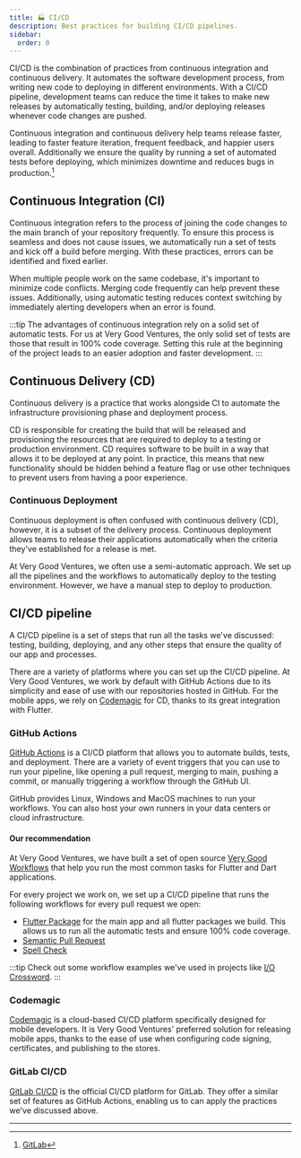 ```yaml
---
title: 🏭 CI/CD
description: Best practices for building CI/CD pipelines.
sidebar:
  order: 0
---
```


CI/CD is the combination of practices from continuous integration and continuous delivery. It automates the software development process, from writing new code to deploying in different environments. With a CI/CD pipeline, development teams can reduce the time it takes to make new releases by automatically testing, building, and/or deploying releases whenever code changes are pushed.

Continuous integration and continuous delivery help teams release faster, leading to faster feature iteration, frequent feedback, and happier users overall. Additionally we ensure the quality by running a set of automated tests before deploying, which minimizes downtime and reduces bugs in production.[^1]

[^1]: [GitLab][ci_cd_gitlab]

## Continuous Integration (CI)

Continuous integration refers to the process of joining the code changes to the main branch of your repository frequently. To ensure this process is seamless and does not cause issues, we automatically run a set of tests and kick off a build before merging. With these practices, errors can be identified and fixed earlier.

When multiple people work on the same codebase, it's important to minimize code conflicts. Merging code frequently can help prevent these issues. Additionally, using automatic testing reduces context switching by immediately alerting developers when an error is found.

:::tip
The advantages of continuous integration rely on a solid set of automatic tests. For us at Very Good Ventures, the only solid set of tests are those that result in 100% code coverage. Setting this rule at the beginning of the project leads to an easier adoption and faster development.
:::

## Continuous Delivery (CD)

Continuous delivery is a practice that works alongside CI to automate the infrastructure provisioning phase and deployment process.

CD is responsible for creating the build that will be released and provisioning the resources that are required to deploy to a testing or production environment. CD requires software to be built in a way that allows it to be deployed at any point. In practice, this means that new functionality should be hidden behind a feature flag or use other techniques to prevent users from having a poor experience.

### Continuous Deployment

Continuous deployment is often confused with continuous delivery (CD), however, it is a subset of the delivery process. Continuous deployment allows teams to release their applications automatically when the criteria they've established for a release is met.

At Very Good Ventures, we often use a semi-automatic approach. We set up all the pipelines and the workflows to automatically deploy to the testing environment. However, we have a manual step to deploy to production.

## CI/CD pipeline

A CI/CD pipeline is a set of steps that run all the tasks we've discussed: testing, building, deploying, and any other steps that ensure the quality of our app and processes.

There are a variety of platforms where you can set up the CI/CD pipeline. At Very Good Ventures, we work by default with GitHub Actions due to its simplicity and ease of use with our repositories hosted in GitHub. For the mobile apps, we rely on [Codemagic][codemagic] for CD, thanks to its great integration with Flutter.

### GitHub Actions

[GitHub Actions][github_actions] is a CI/CD platform that allows you to automate builds, tests, and deployment. There are a variety of event triggers that you can use to run your pipeline, like opening a pull request, merging to main, pushing a commit, or manually triggering a workflow through the GitHub UI.

GitHub provides Linux, Windows and MacOS machines to run your workflows. You can also host your own runners in your data centers or cloud infrastructure.

#### Our recommendation

At Very Good Ventures, we have built a set of open source [Very Good Workflows][very_good_workflows] that help you run the most common tasks for Flutter and Dart applications.

For every project we work on, we set up a CI/CD pipeline that runs the following workflows for every pull request we open:

- [Flutter Package][flutter_package_workflow] for the main app and all flutter packages we build. This allows us to run all the automatic tests and ensure 100% code coverage.
- [Semantic Pull Request][semantic_pull_request_workflow]
- [Spell Check][spell_check_workflow]

:::tip
Check out some workflow examples we've used in projects like [I/O Crossword][crossword_workflows].
:::

### Codemagic

[Codemagic][codemagic] is a cloud-based CI/CD platform specifically designed for mobile developers. It is Very Good Ventures' preferred solution for releasing mobile apps, thanks to the ease of use when configuring code signing, certificates, and publishing to the stores.

### GitLab CI/CD

[GitLab CI/CD][gitlab_ci_cd] is the official CI/CD platform for GitLab. They offer a similar set of features as GitHub Actions, enabling us to can apply the practices we've discussed above.

---

[ci_cd_gitlab]: https://about.gitlab.com/topics/ci-cd/
[github_actions]: https://docs.github.com/en/actions
[very_good_workflows]: https://workflows.vgv.dev/
[flutter_package_workflow]: https://workflows.vgv.dev/docs/workflows/flutter_package
[semantic_pull_request_workflow]: https://workflows.vgv.dev/docs/workflows/semantic_pull_request
[spell_check_workflow]: https://workflows.vgv.dev/docs/workflows/spell_check
[crossword_workflows]: https://github.com/VGVentures/io_crossword/tree/main/.github/workflows
[codemagic]: https://docs.codemagic.io/getting-started/about-codemagic/
[gitlab_ci_cd]: https://docs.gitlab.com/ee/ci/
